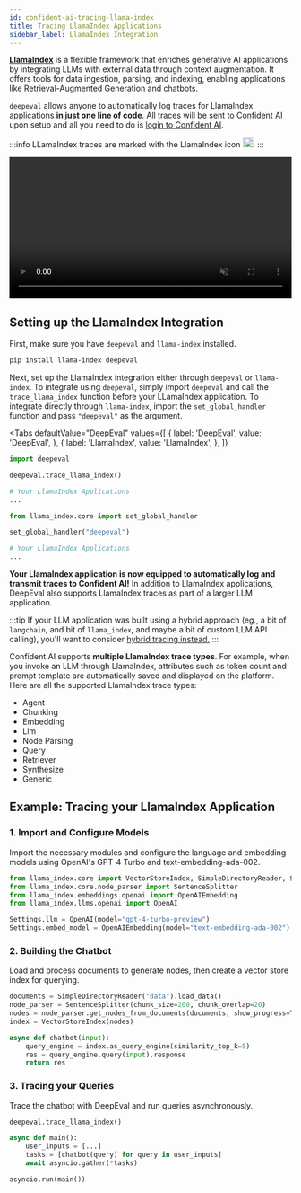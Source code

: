 ```yaml
---
id: confident-ai-tracing-llama-index
title: Tracing LlamaIndex Applications
sidebar_label: LlamaIndex Integration
---
```


[**LlamaIndex**](https://www.llamaindex.ai/) is a flexible framework that enriches generative AI applications by integrating LLMs with external data through context augmentation. It offers tools for data ingestion, parsing, and indexing, enabling applications like Retrieval-Augmented Generation and chatbots.

`deepeval` allows anyone to automatically log traces for LlamaIndex applications **in just one line of code**. All traces will be sent to Confident AI upon setup and all you need to do is [login to Confident AI](confident-ai-introduction#login-to-confident-ai).

:::info
LLamaIndex traces are marked with the LlamaIndex icon <img src="https://confident-bucket.s3.amazonaws.com/llama.svg" alt="LlamaIndex" width="18px"/>.
:::

<video width="100%" autoPlay loop muted playsInlines>
  <source
    src="https://confident-bucket.s3.amazonaws.com/llama.mp4"
    type="video/mp4"
  />
</video>

## Setting up the LlamaIndex Integration

First, make sure you have `deepeval` and `llama-index` installed.

```bash
pip install llama-index deepeval
```

Next, set up the LlamaIndex integration either through `deepeval` or `llama-index`. To integrate using `deepeval`, simply import `deepeval` and call the `trace_llama_index` function before your LLamaIndex application. To integrate directly through `llama-index`, import the `set_global_handler` function and pass `"deepeval"` as the argument.


<Tabs
  defaultValue="DeepEval"
  values={[
      { label: 'DeepEval', value: 'DeepEval', },
      { label: 'LlamaIndex', value: 'LlamaIndex', },
  ]}
>
<TabItem value="DeepEval">

```py
import deepeval

deepeval.trace_llama_index()

# Your LlamaIndex Applications
...
```

</TabItem>

<TabItem value="LlamaIndex">

```py
from llama_index.core import set_global_handler

set_global_handler("deepeval")

# Your LlamaIndex Applications
...
```

</TabItem>

</Tabs>

**Your LlamaIndex application is now equipped to automatically log and transmit traces to Confident AI!** In addition to LlamaIndex applications, DeepEval also supports LlamaIndex traces as part of a larger LLM application.

:::tip
If your LLM application was built using a hybrid approach (eg., a bit of `langchain`, and bit of `llama_index`, and maybe a bit of custom LLM API calling), you'll want to consider [hybrid tracing instead.](confident-ai-tracing#full-advanced-hybrid-tracing-example)
:::

Confident AI supports **multiple LlamaIndex trace types**. For example, when you invoke an LLM through LlamaIndex, attributes such as token count and prompt template are automatically saved and displayed on the platform. Here are all the supported LlamaIndex trace types:

- Agent
- Chunking
- Embedding
- Llm
- Node Parsing
- Query
- Retriever
- Synthesize
- Generic

## Example: Tracing your LlamaIndex Application

### 1. Import and Configure Models

Import the necessary modules and configure the language and embedding models using OpenAI's GPT-4 Turbo and text-embedding-ada-002.

```python
from llama_index.core import VectorStoreIndex, SimpleDirectoryReader, Settings
from llama_index.core.node_parser import SentenceSplitter
from llama_index.embeddings.openai import OpenAIEmbedding
from llama_index.llms.openai import OpenAI

Settings.llm = OpenAI(model="gpt-4-turbo-preview")
Settings.embed_model = OpenAIEmbedding(model="text-embedding-ada-002")
```

### 2. Building the Chatbot

Load and process documents to generate nodes, then create a vector store index for querying.

```python
documents = SimpleDirectoryReader("data").load_data()
node_parser = SentenceSplitter(chunk_size=200, chunk_overlap=20)
nodes = node_parser.get_nodes_from_documents(documents, show_progress=True)
index = VectorStoreIndex(nodes)

async def chatbot(input):
    query_engine = index.as_query_engine(similarity_top_k=5)
    res = query_engine.query(input).response
    return res
```

### 3. Tracing your Queries

Trace the chatbot with DeepEval and run queries asynchronously.

```python
deepeval.trace_llama_index()

async def main():
    user_inputs = [...]
    tasks = [chatbot(query) for query in user_inputs]
    await asyncio.gather(*tasks)

asyncio.run(main())
```
